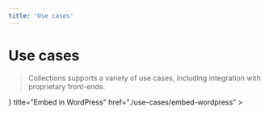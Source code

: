 ```yaml
---
title: 'Use cases'
---
```



# Use cases

> Collections supports a variety of use cases, including integration with proprietary front-ends.

<Cards>
  <Card
    icon={
      <svg
        xmlns="http://www.w3.org/2000/svg"
        fill="none"
        viewBox="0 0 24 24"
        strokeWidth={1.5}
        stroke="currentColor"
        className="w-6 h-6"
      >
        <path strokeLinecap="round" strokeLinejoin="round" d="M8.25 4.5l7.5 7.5-7.5 7.5" />
      </svg>
    }
    title="Embed in WordPress"
    href="./use-cases/embed-wordpress"
  ></Card>
</Cards>

